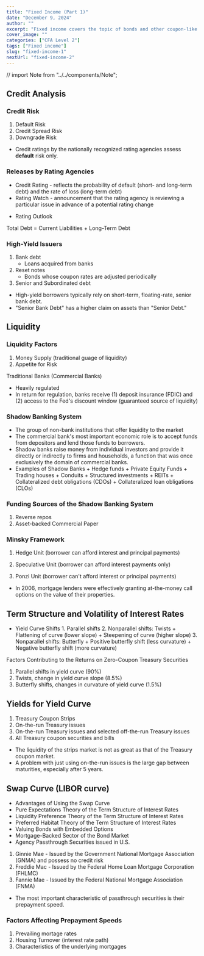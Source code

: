 ---
title: "Fixed Income (Part 1)"
date: "December 9, 2024"
author: ""
excerpt: "Fixed income covers the topic of bonds and other coupon-like investment securities."
cover_image: ""
categories: ["CFA Level 2"]
tags: ["Fixed income"]
slug: "fixed-income-1"
nextUrl: "fixed-income-2"
---

// import Note from "../../components/Note";

## Credit Analysis

### Credit Risk

1. Default Risk
2. Credit Spread Risk
3. Downgrade Risk

- Credit ratings by the nationally recognized rating agencies assess **default** risk only.

### Releases by Rating Agencies

- Credit Rating - reflects the probability of default (short- and long-term debt) and the rate of loss (long-term debt)
- Rating Watch - announcement that the rating agency is reviewing a particular issue in advance of a potential rating change

* Rating Outlook

<Note>Total Debt = Current Liabilities + Long-Term Debt</Note>

### High-Yield Issuers

1. Bank debt
   - Loans acquired from banks
2. Reset notes
   - Bonds whose coupon rates are adjusted periodically
3. Senior and Subordinated debt

- High-yield borrowers typically rely on short-term, floating-rate, senior bank debt.
- "Senior Bank Debt" has a higher claim on assets than "Senior Debt."

## Liquidity

### Liquidity Factors

1. Money Supply (traditional guage of liquidity)
2. Appetite for Risk

Traditional Banks (Commercial Banks)

- Heavily regulated
- In return for regulation, banks receive (1) deposit insurance (FDIC) and (2) access to the Fed's discount window (guaranteed source of liquidity)

### Shadow Banking System

- The group of non-bank institutions that offer liquidity to the market
- The commercial bank's most important economic role is to accept funds from depositors and lend those funds to borrowers.
- Shadow banks raise money from individual investors and provide it directly or indirectly to firms and households, a function that was once exclusively the domain of commercial banks.
- Examples of Shadow Banks + Hedge funds + Private Equity Funds + Trading houses + Conduits + Structured investments + REITs + Collateralized debt obligations (CDOs) + Collateralized loan obligations (CLOs)

### Funding Sources of the Shadow Banking System

1. Reverse repos
2. Asset-backed Commercial Paper

### Minsky Framework

1. Hedge Unit (borrower can afford interest and principal payments)

2. Speculative Unit (borrower can afford interest payments only)
3. Ponzi Unit (borrower can't afford interest or principal payments)

- In 2006, mortgage lenders were effectively granting at-the-money call options on the value of their properties.

## Term Structure and Volatility of Interest Rates

- Yield Curve Shifts 1. Parallel shifts 2. Nonparallel shifts: Twists + Flattening of curve (lower slope) + Steepening of curve (higher slope) 3. Nonparallel shifts: Butterfly + Positive butterfly shift (less curvature) + Negative butterfly shift (more curvature)

Factors Contributing to the Returns on Zero-Coupon Treasury Securities

1. Parallel shifts in yield curve (90%)
2. Twists, change in yield curve slope (8.5%)
3. Butterfly shifts, changes in curvature of yield curve (1.5%)

## Yields for Yield Curve

1. Treasury Coupon Strips
2. On-the-run Treasury issues
3. On-the-run Treasury issues and selected off-the-run Treasury issues
4. All Treasury coupon securities and bills

- The liquidity of the strips market is not as great as that of the Treasury coupon market.
- A problem with just using on-the-run issues is the large gap between maturities, especially after 5 years.

## Swap Curve (LIBOR curve)

- Advantages of Using the Swap Curve
- Pure Expectations Theory of the Term Structure of Interest Rates
- Liquidity Preference Theory of the Term Structure of Interest Rates
- Preferred Habitat Theory of the Term Structure of Interest Rates
- Valuing Bonds with Embedded Options
- Mortgage-Backed Sector of the Bond Market
- Agency Passthrough Securities issued in U.S.

1. Ginnie Mae - Issued by the Government National Mortgage Association (GNMA) and possess no credit risk
2. Freddie Mac - Issued by the Federal Home Loan Mortgage Corporation (FHLMC)
3. Fannie Mae - Issued by the Federal National Mortgage Association (FNMA)

- The most important characteristic of passthrough securities is their prepayment speed.

### Factors Affecting Prepayment Speeds

1. Prevailing mortage rates
2. Housing Turnover (interest rate path)
3. Characteristics of the underlying mortgages
